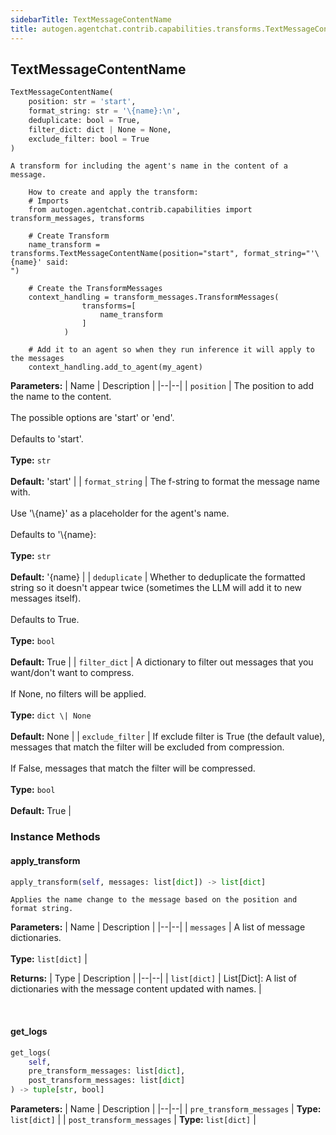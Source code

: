 ```yaml
---
sidebarTitle: TextMessageContentName
title: autogen.agentchat.contrib.capabilities.transforms.TextMessageContentName
---
```

<h2 id="autogen.agentchat.contrib.capabilities.transforms.TextMessageContentName" class="doc doc-heading">
    <code class="doc-symbol doc-symbol-heading doc-symbol-class"></code>
    <span class="doc doc-object-name doc-class-name">TextMessageContentName</span>
</h2>

```python
TextMessageContentName(
    position: str = 'start',
    format_string: str = '\{name}:\n',
    deduplicate: bool = True,
    filter_dict: dict | None = None,
    exclude_filter: bool = True
)
```

    A transform for including the agent's name in the content of a message.
    
        How to create and apply the transform:
        # Imports
        from autogen.agentchat.contrib.capabilities import transform_messages, transforms
    
        # Create Transform
        name_transform = transforms.TextMessageContentName(position="start", format_string="'\{name}' said:
    ")
    
        # Create the TransformMessages
        context_handling = transform_messages.TransformMessages(
                    transforms=[
                        name_transform
                    ]
                )
    
        # Add it to an agent so when they run inference it will apply to the messages
        context_handling.add_to_agent(my_agent)

<b>Parameters:</b>
| Name | Description |
|--|--|
| `position` | The position to add the name to the content.<br/><br/>The possible options are 'start' or 'end'.<br/><br/>Defaults to 'start'.<br/><br/>**Type:** `str`<br/><br/>**Default:** 'start' |
| `format_string` | The f-string to format the message name with.<br/><br/>Use '\\{name}' as a placeholder for the agent's name.<br/><br/>Defaults to '\\{name}:<br/><br/>**Type:** `str`<br/><br/>**Default:** '\{name} |
| `deduplicate` | Whether to deduplicate the formatted string so it doesn't appear twice (sometimes the LLM will add it to new messages itself).<br/><br/>Defaults to True.<br/><br/>**Type:** `bool`<br/><br/>**Default:** True |
| `filter_dict` | A dictionary to filter out messages that you want/don't want to compress.<br/><br/>If None, no filters will be applied.<br/><br/>**Type:** `dict \| None`<br/><br/>**Default:** None |
| `exclude_filter` | If exclude filter is True (the default value), messages that match the filter will be excluded from compression.<br/><br/>If False, messages that match the filter will be compressed.<br/><br/>**Type:** `bool`<br/><br/>**Default:** True |

### Instance Methods

<code class="doc-symbol doc-symbol-heading doc-symbol-method"></code>
#### apply_transform

```python
apply_transform(self, messages: list[dict]) -> list[dict]
```

    Applies the name change to the message based on the position and format string.

<b>Parameters:</b>
| Name | Description |
|--|--|
| `messages` | A list of message dictionaries.<br/><br/>**Type:** `list[dict]` |

<b>Returns:</b>
| Type | Description |
|--|--|
| `list[dict]` | List[Dict]: A list of dictionaries with the message content updated with names. |

<br />

<code class="doc-symbol doc-symbol-heading doc-symbol-method"></code>
#### get_logs

```python
get_logs(
    self,
    pre_transform_messages: list[dict],
    post_transform_messages: list[dict]
) -> tuple[str, bool]
```

    

<b>Parameters:</b>
| Name | Description |
|--|--|
| `pre_transform_messages` | **Type:** `list[dict]` |
| `post_transform_messages` | **Type:** `list[dict]` |

<br />